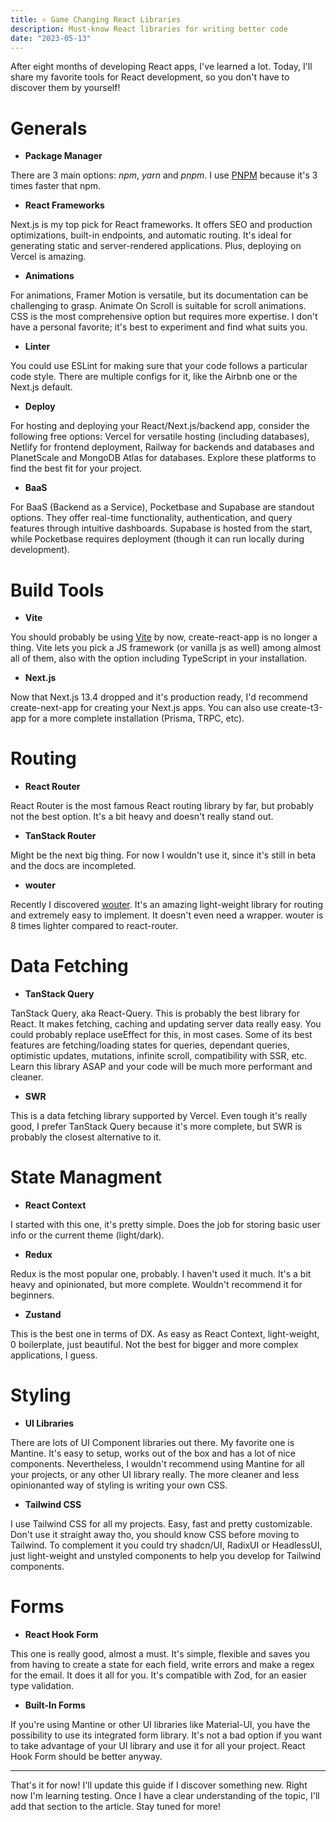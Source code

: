 ```yaml
---
title: ⚛️ Game Changing React Libraries
description: Must-know React libraries for writing better code
date: "2023-05-13"
---
```


After eight months of developing React apps, I've learned a lot. Today, I'll share my favorite tools for React development, so you don't have to discover them by yourself!

# Generals

- **Package Manager**

There are 3 main options: _npm_, _yarn_ and _pnpm_. I use [PNPM](https://pnpm.io/es/) because it's 3 times faster that npm.

- **React Frameworks**

Next.js is my top pick for React frameworks. It offers SEO and production optimizations, built-in endpoints, and automatic routing. It's ideal for generating static and server-rendered applications. Plus, deploying on Vercel is amazing.

- **Animations**

For animations, Framer Motion is versatile, but its documentation can be challenging to grasp. Animate On Scroll is suitable for scroll animations. CSS is the most comprehensive option but requires more expertise. I don't have a personal favorite; it's best to experiment and find what suits you.

- **Linter**

You could use ESLint for making sure that your code follows a particular code style. There are multiple configs for it, like the Airbnb one or the Next.js default.

- **Deploy**

For hosting and deploying your React/Next.js/backend app, consider the following free options: Vercel for versatile hosting (including databases), Netlify for frontend deployment, Railway for backends and databases and PlanetScale and MongoDB Atlas for databases. Explore these platforms to find the best fit for your project.

- **BaaS**

For BaaS (Backend as a Service), Pocketbase and Supabase are standout options. They offer real-time functionality, authentication, and query features through intuitive dashboards. Supabase is hosted from the start, while Pocketbase requires deployment (though it can run locally during development).

# Build Tools

- **Vite**

You should probably be using [Vite](https://vitejs.dev/) by now, create-react-app is no longer a thing. Vite lets you pick a JS framework (or vanilla js as well) among almost all of them, also with the option including TypeScript in your installation.

- **Next.js**

Now that Next.js 13.4 dropped and it's production ready, I'd recommend create-next-app for creating your Next.js apps. You can also use create-t3-app for a more complete installation (Prisma, TRPC, etc).

# Routing

- **React Router**

React Router is the most famous React routing library by far, but probably not the best option. It's a bit heavy and doesn't really stand out.

- **TanStack Router**

Might be the next big thing. For now I wouldn't use it, since it's still in beta and the docs are incompleted.

- **wouter**

Recently I discovered [wouter](https://github.com/molefrog/wouter). It's an amazing light-weight library for routing and extremely easy to implement. It doesn't even need a wrapper. wouter is 8 times lighter compared to react-router.

# Data Fetching

- **TanStack Query**

TanStack Query, aka React-Query. This is probably the best library for React. It makes fetching, caching and updating server data really easy. You could probably replace useEffect for this, in most cases. Some of its best features are fetching/loading states for queries, dependant queries, optimistic updates, mutations, infinite scroll, compatibility with SSR, etc. Learn this library ASAP and your code will be much more performant and cleaner.

- **SWR**

This is a data fetching library supported by Vercel. Even tough it's really good, I prefer TanStack Query because it's more complete, but SWR is probably the closest alternative to it.

# State Managment

- **React Context**

I started with this one, it's pretty simple. Does the job for storing basic user info or the current theme (light/dark).

- **Redux**

Redux is the most popular one, probably. I haven't used it much. It's a bit heavy and opinionated, but more complete. Wouldn't recommend it for beginners.

- **Zustand**

This is the best one in terms of DX. As easy as React Context, light-weight, 0 boilerplate, just beautiful. Not the best for bigger and more complex applications, I guess.

# Styling

- **UI Libraries**

There are lots of UI Component libraries out there. My favorite one is Mantine. It's easy to setup, works out of the box and has a lot of nice components. Nevertheless, I wouldn't recommend using Mantine for all your projects, or any other UI library really. The more cleaner and less opinionanted way of styling is writing your own CSS.

- **Tailwind CSS**

I use Tailwind CSS for all my projects. Easy, fast and pretty customizable. Don't use it straight away tho, you should know CSS before moving to Tailwind. To complement it you could try shadcn/UI, RadixUI or HeadlessUI, just light-weight and unstyled components to help you develop for Tailwind components.

# Forms

- **React Hook Form**

This one is really good, almost a must. It's simple, flexible and saves you from having to create a state for each field, write errors and make a regex for the email. It does it all for you. It's compatible with Zod, for an easier type validation.

- **Built-In Forms**

If you're using Mantine or other UI libraries like Material-UI, you have the possibility to use its integrated form library. It's not a bad option if you want to take advantage of your UI library and use it for all your project. React Hook Form should be better anyway.

---

That's it for now! I'll update this guide if I discover something new. Right now I'm learning testing. Once I have a clear understanding of the topic, I'll add that section to the article. Stay tuned for more!
